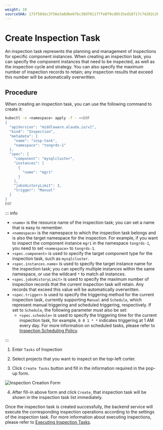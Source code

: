 ```yaml
---
weight: 10
sourceSHA: 173f58dec3756e3a8dbe67bc30d761177fe8f9cd9515ed18717c74202c26b972
---
```


# Create Inspection Task

An inspection task represents the planning and management of inspections for specific component instances. When creating an inspection task, you can specify the component instances that need to be inspected, as well as the inspection cycle and strategy. You can also specify the maximum number of inspection records to retain; any inspection results that exceed this number will be automatically overwritten.

## Procedure

<Tabs>

<Tab label="CLI">

When creating an inspection task, you can use the following command to create it:

```bash
kubectl -n <namespace> apply -f - <<EOF
{
  "apiVersion": "middleware.alauda.io/v1",
  "kind": "Inspection",
  "metadata": {
    "name": "insp-task",
    "namespace": "tongrds-1"
  },
  "spec": {
    "component": "mysqlcluster",
    "instances": [
      {
        "name": "mgr1"
      }
    ],
    "jobsHistoryLimit": 3,
    "trigger": "Manual"
  }
}
EOF
```

::: info

- `<name>` is the resource name of the inspection task; you can set a name that is easy to remember.
- `<namespace>` is the namespace to which the inspection task belongs and is also the target namespace for the inspection. For example, if you want to inspect the component instance `mgr1` in the namespace `tongrds-1`, you need to set `<namespace>` to `tongrds-1`.
- `<spec.component>` is used to specify the target component type for the inspection task, such as `mysqlcluster`.
- `<spec.instances.name>` is used to specify the target instance name for the inspection task; you can specify multiple instances within the same namespace, or use the wildcard `*` to match all instances.
- `<spec.jobsHistoryLimit>` is used to specify the maximum number of inspection records that the current inspection task will retain. Any records that exceed this value will be automatically overwritten.
- `<spec.trigger>` is used to specify the triggering method for the current inspection task, currently supporting `Manual` and `Schedule`, which represent manual triggering and scheduled triggering, respectively. If set to `Schedule`, the following parameter must also be set:
  - `<spec.schedule>` is used to specify the triggering time for the current inspection task, for example, `0 0 1 * *` indicates triggering at 1 AM every day. For more information on scheduled tasks, please refer to [Inspection Scheduling Policy](../how_to/inspection_policy.mdx).

:::

</Tab>

<Tab label="Web Console">

1. Enter `Tasks` of Inspection

2. Select projects that you want to inspect on the top-left corter.

3. Click `Create Tasks` button and fill in the information required in the pop-up form.

![Inspection Creation Form](./assets/create_inspection_form.png)

4. After fill-in above form and click `Create`, that inspection task will be shown in the inspection task list immediately.

</Tab>

</Tabs>

Once the inspection task is created successfully, the backend service will execute the corresponding inspection operations according to the settings of the inspection task. For more information about executing inspections, please refer to [Executing Inspection Tasks](./run_inspection_task.mdx).
